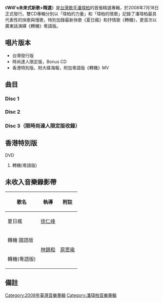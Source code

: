 {{Multiple issues|
{{Notability Unreferenced|time=2020-10-26T23:25:10+00:00}}
{{Onesource|time=2020-10-26T23:25:10+00:00}}
{{Refimprove|time=2020-10-26T23:25:10+00:00}}
}}
{{noteTA
|1=zh:我的麦克风; zh-hans:我的麦克风; zh-hant:我的麥克風; 
}}
{{Infobox Album
|  Name=Will's未來式新歌+精選
|  Type        = [[專輯|專輯]]
|  Artist      = [[潘瑋柏|潘瑋柏]]
|  Cover       = 
|  Released    = 2008年7月18日<br>2008年10月30日 (時尚達人限定版)
|  Recorded    = 2008年
|  Genre       = [[國語流行音樂|國語流行音樂]]
|  Length      = 2:08:23<br>2:21:52(時尚達人限定版)
|  Label       = [[台灣環球唱片|環球]]<ref>[https://freshmusic.sg/2008/08/22/专辑乐评：-潘玮柏-未来式-范逸臣-无乐不作/ 专辑乐评： 潘玮柏 未来式 + 范逸臣 无乐不作]</ref>

|  Producer    = 見[[#曲目|曲目列表]]
|  Last album  = [[玩酷|玩酷]]<br />（2007年）
|  This album  = '''Will's未來式新歌+精選'''<br />（2008年）
|  Next album  = [[零零七|零零七]]<br />（2009年）
}}

《'''Will's未來式新歌+精選'''》是[[台灣|台灣]][[歌手|歌手]][[潘瑋柏|潘瑋柏]]的首張精選專輯，於2008年7月18日正式發行。雙CD專輯分別以「瑋柏的力量」和「瑋柏的情歌」記錄了潘瑋柏最具代表性的快歌與慢歌，特別加錄最新快歌《夏日瘋》和抒情歌《轉機》，更首次以廣東話演繹《轉機》粵語版。

==唱片版本==
*台灣發行版
*時尚達人限定版，Bonus CD
*香港特別版，附大碟海報，附加粵語版《轉機》MV

==曲目==
===Disc 1===
{{Tracklist
| total_length = 1:01:10
| extra_column = 首次收錄專輯

| title1 = Intro
| note1 = 
| longnote1 = 純音樂
| length1 = 0:24

| title2 = 夏日瘋
| note2 = 
| longnote2 = 第二主打
| music2 = [[潘瑋柏|潘瑋柏]]
| lyrics2 = 潘瑋柏
| arranger2 = [[紀佳松|紀佳松]]
| producer2 = 紀佳松
| length2 = 3:43

| title3 = 白日夢
| note3 = 
| longnote3 = 
| music3 = 潘瑋柏
| lyrics3 = 潘瑋柏
| arranger3 = 紀佳松
| producer3 = 潘瑋柏
| extra3 = [[玩酷|玩酷]]
| length3 = 3:59

| title4 = 壁虎漫步
| note4 = 
| longnote4 = 
| music4 = [[Eddy_Teddy|Eddy Teddy]]
| lyrics4 = [[方文山|方文山]]
| arranger4 = [[C&C|C&C]]
| producer4 = [[B_Jack|B Jack]]
| extra4 = [[壁虎漫步|壁虎漫步]]
| length4 = 3:39

| title5 = 反轉地球
| note5 = 
| longnote5 = 
| music5 = [[李念和|李念和]]<br>[[義大利_(音樂人)|-{義大利}-]]
| lyrics5 = -{義大利}-<br>潘瑋柏
| arranger5 = 李念和
| producer5 = 李念和
| extra5 = [[反轉地球|反轉地球]]
| length5 = 3:09

| title6 = 誰是MVP
| note6 = 
| longnote6 = 
| music6 = 潘瑋柏
| lyrics6 = 潘瑋柏
| arranger6 = [[陳磊_(音樂人)|陳磊]]
| producer6 = [[Pan@sonic|Pan@sonic]]
| extra6 = [[高手|高手]]
| length6 = 3:52

| title7 = 高手
| note7 = 
| longnote7 = 
| music7 = [[譚榮健|譚榮健]]<br>-{義大利}-
| lyrics7 = 譚榮健<br>[[房純輝|房純輝]]
| arranger7 = 紀佳松
| producer7 = Pan@sonic
| extra7 = 高手
| length7 = 3:49

| title8 = 光榮
| note8 = 
| longnote8 = 
| music8 = [[Garden|Garden]]
| lyrics8 = -{義大利}-
| arranger8 = Garden
| producer8 = 紀佳松
| extra8 = 玩酷
| length8 = 3:26

| title9 = 決戰鬥室
| note9 = 
| longnote9 = 
| music9 = 潘瑋柏
| lyrics9 = 潘瑋柏
| arranger9 = 紀佳松
| producer9 = Pan@sonic
| extra9 = 高手
| length9 = 3:07

| title10 = 玩酷
| note10 = 
| longnote10 = 
| music10 = 潘瑋柏<br>紀佳松
| lyrics10 = 潘瑋柏<br>李念和
| arranger10 = 紀佳松
| producer10 = 紀佳松
| extra10 = 玩酷
| length10 = 3:37

| title11 = Wu Ha
| note11 = 
| longnote11 = 
| music11 = [[畢國勇|畢國勇]]
| lyrics11 = [[林夕|林夕]]
| arranger11 = 畢國勇
| producer11 = 畢國勇
| extra11 = [[Wu_Ha|Wu Ha]]
| length11 = 3:47

| title12 = 一指神功
| note12 = Remix版
| longnote12 = 
| music12 = -{義大利}-
| lyrics12 = -{義大利}-<br>潘瑋柏
| arranger12 = [[DJ_E.Li|DJ E.Li]]
| producer12 = DJ E.Li
| extra12 = [[混音2005|混音2005]]
| length12 = 3:46

| title13 = Shut Up
| note13 = feat. [[蘇見信|信]]
| longnote13 =
| music13 = 李念和
| lyrics13 = 李念和
| arranger13 = 李念和
| producer13 = 李念和
| extra13 = 玩酷
| length13 = 3:30

| title14 = Tell Me
| note14 = feat. [[蔡娟娟|蔡娟娟]]
| longnote14 = 
| music14 = {{link-ko|李賢道|이현도}}（{{lang|ko|이현도}}）
| lyrics14 = 潘瑋柏<br/>[[易家揚|易家揚]]
| arranger14 = 李賢道
| producer14 = B Jack
| extra14 = 壁虎漫步
| length14 = 3:55

| title15 = 來電
| note15 = 
| longnote15 = 
| music15 = 潘瑋柏
| lyrics15 = 潘瑋柏
| arranger15 = 紀佳松
| producer15 = 李念和
| extra15 = 反轉地球
| length15 = 3:37

| title16 = 我的麥克風
| note16 = 
| longnote16 = 
| music16 = [[金道勛|金道勛]]（{{lang|ko|김도훈}}）<br>[[全宇成|全宇成]]（{{lang|ko|전우성}}）
| lyrics16 = [[林夕|林夕]]
| arranger16 = [[R2|R2]]
| producer16 = [[B_Jack|B Jack]]
| extra16 = [[我的麥克風|我的麥克風]]
| length16 = 3:38

| title17 = 快樂崇拜
| note17 = feat. [[張韶涵|張韶涵]]
| longnote17 = 
| music17 = [[Turtles|Turtles]]
| lyrics17 = 林夕
| arranger17 = 
| producer17 = [[王治平|王治平]]
| extra17 = Wu Ha
| length17 = 3:26

| title18 = Will Power
| note18 = 限台灣版收錄
| longnote18 = 《壁虎漫步》、《高手》、《反轉地球》、《我的麥克風》、《玩酷》之串燒版
| music18 = Eddy Teddy<br>譚榮健<br>-{義大利}-<br>李念和<br>金道勛<br>全宇成
| lyrics18 = 方文山<br>譚榮健<br>房純輝<br>潘瑋柏<br>林夕
| arranger18 = C&C<br>紀佳松<br>李念和<br>R2
| length18 = 2:01

}}

===Disc 2===
{{Tracklist
| total_length = 1:07:13
| extra_column = 首次收錄專輯

| title1 = 轉機
| note1 = 國
| longnote1 = 第一主打
| music1 = 潘瑋柏
| lyrics1 = [[鄭中庸|鄭中庸]]<br>[[周敦慶|周敦慶]]
| arranger1 = 紀佳松
| producer1 = 紀佳松
| length1 = 4:30

| title2 = 謝謝
| note2 = 
| longnote2 = 
| music2 = 潘瑋柏
| lyrics2 = [[陳宇鼎|陳宇鼎]]
| arranger2 = [[丘旺蒼|丘旺蒼]]
| producer2 = 李念和
| extra2 = 反轉地球
| length2 = 4:02

| title3 = 不得不愛
| note3 = feat.[[弦子|弦子]]
| longnote3 = 
| music3 = {{link-ko|崔祉好|최지호}}（{{lang|ko|최지호}}）
| lyrics3 = 林夕<br>潘瑋柏（Rap）
| arranger3 = Free Style
| producer3 = [[陳子鴻|陳子鴻]]
| extra3 = 高手
| length3 = 4:40

| title4 = 我讓你走了
| note4 = 
| longnote4 = 
| music4 = [[呂建中|呂建中]]
| lyrics4 = 呂建中
| arranger4 = [[Terence_Teo|Terence Teo]]
| producer4 = [[黃怡|黃怡]]
| extra4 = Wu Ha
| length4 = 4:09

| title5 = Kiss Me 123
| note5 = 
| longnote5 = 
| music5 = 黃怡
| lyrics5 = [[Ivy_Neo|Ivy Neo]]
| arranger5 = [[林於賢|林於賢]]
| producer5 = 黃怡
| extra5 = 壁虎漫步
| length5 = 3:22

| title6 = 我不怕
| note6 = 
| longnote6 = 
| music6 = [[胡彥斌|胡彥斌]]
| lyrics6 = 易家揚
| arranger6 = B Jack
| producer6 = B Jack
| extra6 = 壁虎漫步
| length6 = 3:46

| title7 = 路太彎
| note7 = 
| longnote7 = 
| music7 = [[李志源|李志源]]
| lyrics7 = [[陳德志|陳德志]]<br>李念和
| arranger7 = [[吳薇薇|吳薇薇]]
| producer7 = 李念和
| extra7 = 玩酷
| length7 = 3:39

| title8 = 我們都會錯
| note8 = 
| longnote8 = 
| music8 = {{link-ko|李基燦|이기찬 (가수)}}（{{lang|ko|이기찬}}）
| lyrics8 = 易家揚
| arranger8 = [[林於賢|林於賢]]
| producer8 = [[黃怡|黃怡]]
| extra8 = 我的麥克風
| length8 = 3:22

| title9 = 戴上我的愛
| note9 = feat.[[王珞丹|王珞丹]]
| longnote9 =
| music9 = [[Terry_Lee|Terry Lee]]
| lyrics9 = 李念和<br>潘瑋柏（Rap）
| arranger9 = Free Style
| producer9 = Terry Lee
| extra9 = 反轉地球
| length9 = 4:25

| title10 = 愛上未來的妳
| note10 = 
| longnote10 = 
| music10 = 譚榮健
| lyrics10 = 易家揚
| arranger10 = [[王治平|王治平]]
| producer10 = 王治平
| extra10 = 我的麥克風
| length10 = 4:01

| title11 = 說你愛我
| note11 = 
| longnote11 = 
| music11 = 潘瑋柏
| lyrics11 = 潘瑋柏
| arranger11 = [[黃慧雯|黃慧雯]]<br>李念和
| producer11 = 李念和
| extra11 = 玩酷
| length11 = 3:57

| title12 = 站在你這邊
| note12 = 
| longnote12 = 
| music12 = [[周杰倫|周杰倫]]
| lyrics12 = 方文山
| arranger12 = 林於賢
| producer12 = 畢國勇
| extra12 = 壁虎漫步
| length12 = 4:36

| title13 = Just When I Need You Most
| note13 = 
| longnote13 = 
| music13 = [[Randy_Vanwarmer|Randy Vanwarmer]]
| lyrics13 = 潘瑋柏<br>易家揚
| arranger13 = [[王治平|王治平]]
| producer13 = 王治平
| extra13 = 壁虎漫步
| length13 = 4:35

| title14 = How Are You
| note14 = 
| longnote14 = 
| music14 = [[Disco_Fighter|Disco Fighter]]
| lyrics14 = 潘瑋柏
| arranger14 = R2
| producer14 = B Jack
| extra14 = 我的麥克風
| length14 = 3:30

| title15 = Kiss Night
| note15 = 
| longnote15 = 
| music15 = {{link-ko|曹圭贊|조규찬}}（{{lang|ko|조규찬}}）
| lyrics15 = [[Iven_Leo|Iven Leo]]
| arranger15 = [[Martin_Tang|Martin Tang]]
| producer15 = 黃怡
| extra15 = Wu Ha
| length15 = 4:07

| title16 = 轉機
| note16 = 粵
| longnote16 = 
| music16 = 潘瑋柏
| lyrics16 = 林夕
| arranger16 = 紀佳松
| producer16 = [[伍樂城|伍樂城]]
| length16 = 4:27

| title17 = Will Story
| note17 = 限台灣版收錄
| longnote17 = 《Kiss Me 123》、《愛上未來的你》、《不得不愛》、《謝謝》、《路太彎》之串燒版
| music17 = 崔祉好<br>黃怡<br>譚榮健<br>潘瑋柏<br>李志源
| lyrics17 = 林夕<br>Ivy Neo<br>易家揚<br>陳宇鼎<br>陳德志<br>李念和
| arranger17 = Free Style<br>林於賢<br>王治平<br>丘旺蒼<br>吳薇薇
| length17 = 2:00

}}
===Disc 3（限時尚達人限定版收錄）===
{{Tracklist
| total_length = 13:29
	
| title1 = 同一個遺憾
| note1 = 先聽版
| longnote1 = 紀佳松合唱
| music1 = 紀佳松
| lyrics1 = 紀佳松<br>李念和
| arranger1 = 黃雨勳
| producer1 = 紀佳松
| length1 = 1:07

| title2 = 同一個遺憾
| note2 = 鋼琴配樂版
| longnote2 = 純音樂
| music2 = 紀佳松
| arranger2 = [[嘉莉錄音工坊|嘉莉錄音工坊]]
| length2 = 3:06

| title3 = 同一個遺憾
| note3 = 吉他配樂版
| longnote3 = 純音樂
| music3 = 紀佳松
| arranger3 = 嘉莉錄音工坊
| length3 = 3:18

| title4 = 夏日瘋
| note4 = 鋼琴配樂版
| longnote4 = 純音樂
| music4 = 潘瑋柏
| arranger4 = 嘉莉錄音工坊
| length4 = 2:30

| title5 = 夏日瘋
| note5 = 吉他配樂版
| longnote5 = 純音樂
| music5 = 潘瑋柏
| arranger5 = 嘉莉錄音工坊
| length5 = 3:28

}}

==香港特別版==
DVD
# 轉機(粵語版)

==未收入音樂錄影帶==
{| class="wikitable"
! 歌名 !! 執導!! 附註
|-
|夏日瘋||[[徐仁峰|徐仁峰]] ||
|-
|轉機 國語版|| rowspan="2" |[[林錦和|林錦和]] || rowspan="2" |[[房思瑜|房思瑜]]
|-
| 轉機(粵語版)
|}

== 備註 ==
{{reflist}}
{{潘瑋柏}}
{{Portal bar|台灣|音樂}}
[[Category:2008年臺灣音樂專輯|Category:2008年臺灣音樂專輯]]
[[Category:潘瑋柏音樂專輯|Category:潘瑋柏音樂專輯]]